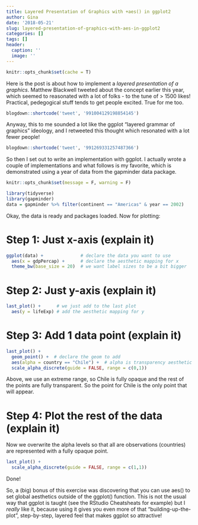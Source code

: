 ```yaml
---
title: Layered Presentation of Graphics with +aes() in ggplot2
author: Gina
date: '2018-05-21'
slug: layered-presentation-of-graphics-with-aes-in-ggplot2
categories: []
tags: []
header:
  caption: ''
  image: ''
---
```


```r
knitr::opts_chunk$set(cache = T)
```

Here is the post is about how to implement a *layered presentation of a graphics*.  Matthew Blackwell tweeted about the concept earlier this year, which seemed to reasonated with a lot of folks - to the tune of > 1500 likes! Practical, pedegogical stuff tends to get people excited.  True for me too.

```r
blogdown::shortcode('tweet', '991004129198854145')
```

Anyway, this to me sounded a lot like the ggplot "layered grammar of graphics" ideology, and I retweeted this thought which resonated with a lot fewer people!

```r
blogdown::shortcode('tweet', '991269331257487366')
```

So then I set out to write an implementation with ggplot. I actually wrote a couple of implementations and what follows is my favorite, which is demonstrated using a year of data from the gapminder data package. 

```r
knitr::opts_chunk$set(message = F, warning = F)
```

```r
library(tidyverse)
library(gapminder)
data = gapminder %>% filter(continent == "Americas" & year == 2002)
```

Okay, the data is ready and packages loaded. Now for plotting:    



# Step 1: Just x-axis (explain it)

```r
ggplot(data) +              # declare the data you want to use
  aes(x = gdpPercap) +      # declare the aesthetic mapping for x
  theme_bw(base_size = 20)  # we want label sizes to be a bit bigger
```

# Step 2: Just y-axis (explain it)

```r
last_plot() +      # we just add to the last plot
  aes(y = lifeExp) # add the aesthetic mapping for y
```

# Step 3: Add 1 data point (explain it)

```r
last_plot() + 
  geom_point() +  # declare the geom to add 
  aes(alpha = country == "Chile") +  # alpha is transparency aesthetic
  scale_alpha_discrete(guide = FALSE, range = c(0,1)) 
```

Above, we use an extreme range, so Chile is fully opaque and the rest of the points are fully transparent.  So the point for Chile is the only point that will appear. 


# Step 4: Plot the rest of the data (explain it)

Now we overwrite the alpha levels so that all are observations (countries) are represented with a fully opaque point.

```r
last_plot() + 
  scale_alpha_discrete(guide = FALSE, range = c(1,1)) 
```



Done!  

So, a (big) bonus of this exercise was discovering that you can use aes() to set global aesthetics outside of the ggplot() function.  This is not the usual way that ggplot is taught (see the RStudio Cheatsheats for example) but I *really* like it, because using it gives you even more of that "building-up-the-plot", step-by-step, layered feel that makes ggplot so attractive!  